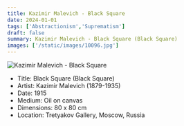 ```yaml
---
title: Kazimir Malevich - Black Square
date: 2024-01-01
tags: ['Abstractionism','Suprematism']
draft: false
summary: Kazimir Malevich - Black Square (Black Square)
images: ['/static/images/10096.jpg']
---
```


![Kazimir Malevich - Black Square](/static/images/10096.jpg)

* Title: Black Square (Black Square)
* Artist: Kazimir Malevich (1879-1935)
* Date: 1915
* Medium: Oil on canvas
* Dimensions: 80 x 80 cm
* Location: Tretyakov Gallery, Moscow, Russia


